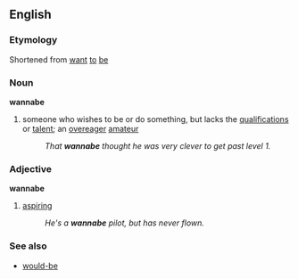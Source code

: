 ==English==
===Etymology===
Shortened from [[want]] [[to]] [[be]]
===Noun===
'''wannabe'''
#someone who wishes to be or do something, but lacks the [[qualification]]s or [[talent]]; an [[overeager]] [[amateur]]
#:''That '''wannabe''' thought he was very clever to get past level 1.''
===Adjective===
'''wannabe'''
#[[aspiring]]
#:''He's a '''wannabe''' pilot, but has never flown.''
===See also===
*[[would-be]]